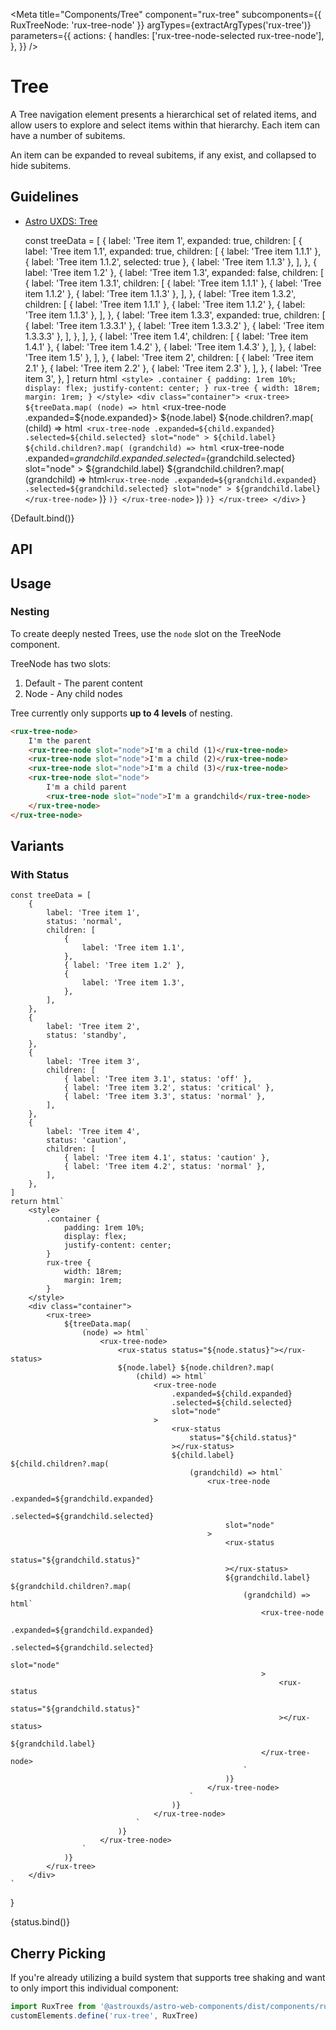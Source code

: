 
<Meta
    title="Components/Tree"
    component="rux-tree"
    subcomponents={{ RuxTreeNode: 'rux-tree-node' }}
    argTypes={extractArgTypes('rux-tree')}
    parameters={{
        actions: {
            handles: ['rux-tree-node-selected rux-tree-node'],
        },
    }}
/>

# Tree

A Tree navigation element presents a hierarchical set of related items, and allow users to explore and select items within that hierarchy. Each item can have a number of subitems.

An item can be expanded to reveal subitems, if any exist, and collapsed to hide subitems.

## Guidelines

-   [Astro UXDS: Tree](http://www.astrouxds.com/library/tree)

    const treeData = [
        {
            label: 'Tree item 1',
            expanded: true,
            children: [
                {
                    label: 'Tree item 1.1',
                    expanded: true,
                    children: [
                        { label: 'Tree item 1.1.1' },
                        { label: 'Tree item 1.1.2', selected: true },
                        { label: 'Tree item 1.1.3' },
                    ],
                },
                { label: 'Tree item 1.2' },
                {
                    label: 'Tree item 1.3',
                    expanded: false,
                    children: [
                        {
                            label: 'Tree item 1.3.1',
                            children: [
                                { label: 'Tree item 1.1.1' },
                                { label: 'Tree item 1.1.2' },
                                { label: 'Tree item 1.1.3' },
                            ],
                        },
                        {
                            label: 'Tree item 1.3.2',
                            children: [
                                { label: 'Tree item 1.1.1' },
                                { label: 'Tree item 1.1.2' },
                                { label: 'Tree item 1.1.3' },
                            ],
                        },
                        {
                            label: 'Tree item 1.3.3',
                            expanded: true,
                            children: [
                                { label: 'Tree item 1.3.3.1' },
                                { label: 'Tree item 1.3.3.2' },
                                { label: 'Tree item 1.3.3.3' },
                            ],
                        },
                    ],
                },
                {
                    label: 'Tree item 1.4',
                    children: [
                        { label: 'Tree item 1.4.1' },
                        { label: 'Tree item 1.4.2' },
                        { label: 'Tree item 1.4.3' },
                    ],
                },
                { label: 'Tree item 1.5' },
            ],
        },
        {
            label: 'Tree item 2',
            children: [
                { label: 'Tree item 2.1' },
                { label: 'Tree item 2.2' },
                { label: 'Tree item 2.3' },
            ],
        },
        {
            label: 'Tree item 3',
        },
    ]
    return html`
        <style>
            .container {
                padding: 1rem 10%;
                display: flex;
                justify-content: center;
            }
            rux-tree {
                width: 18rem;
                margin: 1rem;
            }
        </style>
        <div class="container">
            <rux-tree>
                ${treeData.map(
                    (node) => html`
                        <rux-tree-node .expanded=${node.expanded}>
                            ${node.label} ${node.children?.map(
                                (child) => html`
                                    <rux-tree-node
                                        .expanded=${child.expanded}
                                        .selected=${child.selected}
                                        slot="node"
                                    >
                                        ${child.label} ${child.children?.map(
                                            (grandchild) => html`
                                                <rux-tree-node
                                                    .expanded=${grandchild.expanded}
                                                    .selected=${grandchild.selected}
                                                    slot="node"
                                                >
                                                    ${grandchild.label} ${grandchild.children?.map(
                                                        (grandchild) => html`
                                                            <rux-tree-node
                                                                .expanded=${grandchild.expanded}
                                                                .selected=${grandchild.selected}
                                                                slot="node"
                                                            >
                                                                ${grandchild.label}
                                                            </rux-tree-node>
                                                        `
                                                    )}
                                                </rux-tree-node>
                                            `
                                        )}
                                    </rux-tree-node>
                                `
                            )}
                        </rux-tree-node>
                    `
                )}
            </rux-tree>
        </div>
    `
}

<Canvas>
    <Story name="Default">{Default.bind()}</Story>
</Canvas>

## API

<ArgsTable of="rux-tree" />

## Usage

### Nesting

To create deeply nested Trees, use the `node` slot on the TreeNode component.

TreeNode has two slots:

1. Default - The parent content
2. Node - Any child nodes

Tree currently only supports **up to 4 levels** of nesting.

```html
<rux-tree-node>
    I'm the parent
    <rux-tree-node slot="node">I'm a child (1)</rux-tree-node>
    <rux-tree-node slot="node">I'm a child (2)</rux-tree-node>
    <rux-tree-node slot="node">I'm a child (3)</rux-tree-node>
    <rux-tree-node slot="node">
        I'm a child parent
        <rux-tree-node slot="node">I'm a grandchild</rux-tree-node>
    </rux-tree-node>
</rux-tree-node>
```

## Variants

### With Status

    const treeData = [
        {
            label: 'Tree item 1',
            status: 'normal',
            children: [
                {
                    label: 'Tree item 1.1',
                },
                { label: 'Tree item 1.2' },
                {
                    label: 'Tree item 1.3',
                },
            ],
        },
        {
            label: 'Tree item 2',
            status: 'standby',
        },
        {
            label: 'Tree item 3',
            children: [
                { label: 'Tree item 3.1', status: 'off' },
                { label: 'Tree item 3.2', status: 'critical' },
                { label: 'Tree item 3.3', status: 'normal' },
            ],
        },
        {
            label: 'Tree item 4',
            status: 'caution',
            children: [
                { label: 'Tree item 4.1', status: 'caution' },
                { label: 'Tree item 4.2', status: 'normal' },
            ],
        },
    ]
    return html`
        <style>
            .container {
                padding: 1rem 10%;
                display: flex;
                justify-content: center;
            }
            rux-tree {
                width: 18rem;
                margin: 1rem;
            }
        </style>
        <div class="container">
            <rux-tree>
                ${treeData.map(
                    (node) => html`
                        <rux-tree-node>
                            <rux-status status="${node.status}"></rux-status>
                            ${node.label} ${node.children?.map(
                                (child) => html`
                                    <rux-tree-node
                                        .expanded=${child.expanded}
                                        .selected=${child.selected}
                                        slot="node"
                                    >
                                        <rux-status
                                            status="${child.status}"
                                        ></rux-status>
                                        ${child.label} ${child.children?.map(
                                            (grandchild) => html`
                                                <rux-tree-node
                                                    .expanded=${grandchild.expanded}
                                                    .selected=${grandchild.selected}
                                                    slot="node"
                                                >
                                                    <rux-status
                                                        status="${grandchild.status}"
                                                    ></rux-status>
                                                    ${grandchild.label} ${grandchild.children?.map(
                                                        (grandchild) => html`
                                                            <rux-tree-node
                                                                .expanded=${grandchild.expanded}
                                                                .selected=${grandchild.selected}
                                                                slot="node"
                                                            >
                                                                <rux-status
                                                                    status="${grandchild.status}"
                                                                ></rux-status>
                                                                ${grandchild.label}
                                                            </rux-tree-node>
                                                        `
                                                    )}
                                                </rux-tree-node>
                                            `
                                        )}
                                    </rux-tree-node>
                                `
                            )}
                        </rux-tree-node>
                    `
                )}
            </rux-tree>
        </div>
    `
}

<Canvas>
    <Story name="With Status">{status.bind()}</Story>
</Canvas>

## Cherry Picking

If you're already utilizing a build system that supports tree shaking and want to only import this individual component:

```js
import RuxTree from '@astrouxds/astro-web-components/dist/components/rux-tree.js'
customElements.define('rux-tree', RuxTree)
```
